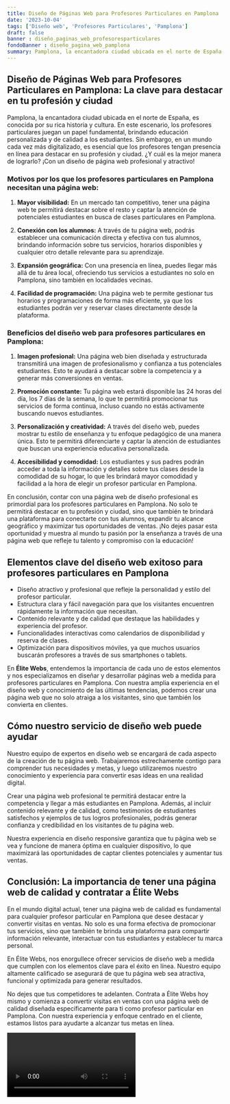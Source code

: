 ```yaml
---
title: Diseño de Páginas Web para Profesores Particulares en Pamplona
date: '2023-10-04'
tags: ['Diseño web', 'Profesores Particulares', 'Pamplona']
draft: false
banner : diseño_paginas_web_profesoresparticulares
fondoBanner : diseño_pagina_web_pamplona
summary: Pamplona, la encantadora ciudad ubicada en el norte de España, es conocida por su rica historia y cultura. En este escenario, los profesores particulares juegan un papel fundamental, brindando educación personalizada y de calidad a los estudiantes. Sin embargo, en un mundo cada vez más digitalizado, es esencial que los profesores tengan presencia en línea para destacar en su profesión y ciudad. ¿Y cuál es la mejor manera de lograrlo? ¡Con un diseño de página web profesional y atractivo!
---
```


## Diseño de Páginas Web para Profesores Particulares en Pamplona: La clave para destacar en tu profesión y ciudad

Pamplona, la encantadora ciudad ubicada en el norte de España, es conocida por su rica historia y cultura. En este escenario, los profesores particulares juegan un papel fundamental, brindando educación personalizada y de calidad a los estudiantes. Sin embargo, en un mundo cada vez más digitalizado, es esencial que los profesores tengan presencia en línea para destacar en su profesión y ciudad. ¿Y cuál es la mejor manera de lograrlo? ¡Con un diseño de página web profesional y atractivo!

### Motivos por los que los profesores particulares en Pamplona necesitan una página web:

1. **Mayor visibilidad:** En un mercado tan competitivo, tener una página web te permitirá destacar sobre el resto y captar la atención de potenciales estudiantes en busca de clases particulares en Pamplona.

2. **Conexión con los alumnos:** A través de tu página web, podrás establecer una comunicación directa y efectiva con tus alumnos, brindando información sobre tus servicios, horarios disponibles y cualquier otro detalle relevante para su aprendizaje.

3. **Expansión geográfica:** Con una presencia en línea, puedes llegar más allá de tu área local, ofreciendo tus servicios a estudiantes no solo en Pamplona, sino también en localidades vecinas.

4. **Facilidad de programación:** Una página web te permite gestionar tus horarios y programaciones de forma más eficiente, ya que los estudiantes podrán ver y reservar clases directamente desde la plataforma.

### Beneficios del diseño web para profesores particulares en Pamplona:

1. **Imagen profesional:** Una página web bien diseñada y estructurada transmitirá una imagen de profesionalismo y confianza a tus potenciales estudiantes. Esto te ayudará a destacar sobre la competencia y a generar más conversiones en ventas.

2. **Promoción constante:** Tu página web estará disponible las 24 horas del día, los 7 días de la semana, lo que te permitirá promocionar tus servicios de forma continua, incluso cuando no estás activamente buscando nuevos estudiantes.

3. **Personalización y creatividad:** A través del diseño web, puedes mostrar tu estilo de enseñanza y tu enfoque pedagógico de una manera única. Esto te permitirá diferenciarte y captar la atención de estudiantes que buscan una experiencia educativa personalizada.

4. **Accesibilidad y comodidad:** Los estudiantes y sus padres podrán acceder a toda la información y detalles sobre tus clases desde la comodidad de su hogar, lo que les brindará mayor comodidad y facilidad a la hora de elegir un profesor particular en Pamplona.

En conclusión, contar con una página web de diseño profesional es primordial para los profesores particulares en Pamplona. No solo te permitirá destacar en tu profesión y ciudad, sino que también te brindará una plataforma para conectarte con tus alumnos, expandir tu alcance geográfico y maximizar tus oportunidades de ventas. ¡No dejes pasar esta oportunidad y muestra al mundo tu pasión por la enseñanza a través de una página web que refleje tu talento y compromiso con la educación!

<GifSeo />

<Cta />

## Elementos clave del diseño web exitoso para profesores particulares en Pamplona

- Diseño atractivo y profesional que refleje la personalidad y estilo del profesor particular.
- Estructura clara y fácil navegación para que los visitantes encuentren rápidamente la información que necesitan.
- Contenido relevante y de calidad que destaque las habilidades y experiencia del profesor.
- Funcionalidades interactivas como calendarios de disponibilidad y reserva de clases.
- Optimización para dispositivos móviles, ya que muchos usuarios buscarán profesores a través de sus smartphones o tablets.

En **Élite Webs**, entendemos la importancia de cada uno de estos elementos y nos especializamos en diseñar y desarrollar páginas web a medida para profesores particulares en Pamplona. Con nuestra amplia experiencia en el diseño web y conocimiento de las últimas tendencias, podemos crear una página web que no solo atraiga a los visitantes, sino que también los convierta en clientes.

## Cómo nuestro servicio de diseño web puede ayudar

Nuestro equipo de expertos en diseño web se encargará de cada aspecto de la creación de tu página web. Trabajaremos estrechamente contigo para comprender tus necesidades y metas, y luego utilizaremos nuestro conocimiento y experiencia para convertir esas ideas en una realidad digital.

Crear una página web profesional te permitirá destacar entre la competencia y llegar a más estudiantes en Pamplona. Además, al incluir contenido relevante y de calidad, como testimonios de estudiantes satisfechos y ejemplos de tus logros profesionales, podrás generar confianza y credibilidad en los visitantes de tu página web.

Nuestra experiencia en diseño responsive garantiza que tu página web se vea y funcione de manera óptima en cualquier dispositivo, lo que maximizará las oportunidades de captar clientes potenciales y aumentar tus ventas.

## Conclusión: La importancia de tener una página web de calidad y contratar a Élite Webs

En el mundo digital actual, tener una página web de calidad es fundamental para cualquier profesor particular en Pamplona que desee destacar y convertir visitas en ventas. No solo es una forma efectiva de promocionar tus servicios, sino que también te brinda una plataforma para compartir información relevante, interactuar con tus estudiantes y establecer tu marca personal.

En Élite Webs, nos enorgullece ofrecer servicios de diseño web a medida que cumplen con los elementos clave para el éxito en línea. Nuestro equipo altamente calificado se asegurará de que tu página web sea atractiva, funcional y optimizada para generar resultados.

No dejes que tus competidores te adelanten. Contrata a Élite Webs hoy mismo y comienza a convertir visitas en ventas con una página web de calidad diseñada específicamente para ti como profesor particular en Pamplona. Con nuestra experiencia y enfoque centrado en el cliente, estamos listos para ayudarte a alcanzar tus metas en línea.

<Video />

<CtaBot job='Profesores Particulares' city='Pamplona'/>

<Gmaps query='Pamplona+españa+maps' />